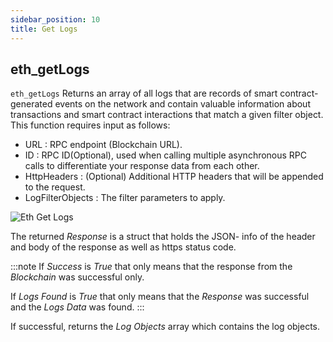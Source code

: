 ```yaml
---
sidebar_position: 10
title: Get Logs
---
```


## eth_getLogs

`eth_getLogs` Returns an array of all logs that are records of smart contract-generated events on the network and
contain valuable information about transactions and smart contract interactions that match a given filter object.
This function requires input as follows:

* URL <Step text="1"/> : RPC endpoint (Blockchain URL).
* ID <Step text="2"/> : RPC ID(Optional), used when calling multiple asynchronous RPC calls to differentiate your response data from each other.
* HttpHeaders <Step text="3"/> : (Optional) Additional HTTP headers that will be appended to the request.
* LogFilterObjects <Step text="4"/> : The filter parameters to apply.

![Eth Get Logs](_static/img/eth_get-logs.png)

The returned *Response* <Step text="5"/> is a struct that holds the JSON- info of the header and body of the response as well as https status code.

:::note
If *Success* is *True* that only means that the response from the *Blockchain* was successful only.

If *Logs Found* <Step text="6"/> is *True* that only means that the *Response* was successful and the *Logs Data* was found.
:::

If successful, returns the *Log Objects* array <Step text="7"/> which contains the log objects.
